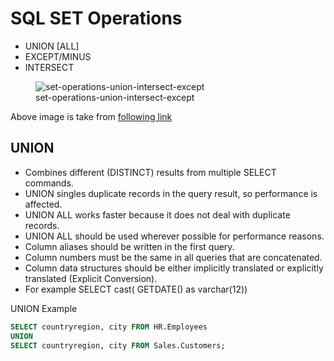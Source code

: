 # SQL SET Operations

- UNION [ALL]
- EXCEPT/MINUS
- INTERSECT


![set-operations-union-intersect-except](./images/set-operations-union-intersect-except.png)

Above image is take from [following link](https://medium.com/@sounder.rahul/interesting-read-sql-set-operators-union-union-all-intersect-minus-except-f325f378882f)




## UNION

- Combines different (DISTINCT) results from multiple SELECT commands.
- UNION singles duplicate records in the query result, so performance is affected.
- UNION ALL works faster because it does not deal with duplicate records.
- UNION ALL should be used wherever possible for performance reasons.
- Column aliases should be written in the first query.
- Column numbers must be the same in all queries that are concatenated.
- Column data structures should be either implicitly translated or explicitly translated (Explicit Conversion).
- For example SELECT cast( GETDATE() as varchar(12))


UNION Example

``` sql
SELECT countryregion, city FROM HR.Employees
UNION
SELECT countryregion, city FROM Sales.Customers;
```

